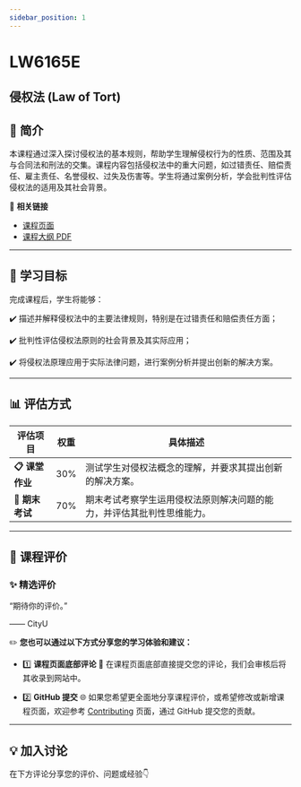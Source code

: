 ```yaml
---
sidebar_position: 1
---
```


# LW6165E
## 侵权法 (Law of Tort)

## **📘 简介**
本课程通过深入探讨侵权法的基本规则，帮助学生理解侵权行为的性质、范围及其与合同法和刑法的交集。课程内容包括侵权法中的重大问题，如过错责任、赔偿责任、雇主责任、名誉侵权、过失及伤害等。学生将通过案例分析，学会批判性评估侵权法的适用及其社会背景。

🔗 **相关链接**
- [课程页面](https://www.cityu.edu.hk/catalogue/pg/202526/course/LW6165E.htm)
- [课程大纲 PDF](https://www.cityu.edu.hk/catalogue/pg/202526/course/LW6165E.pdf)

---

## **🎯 学习目标**

完成课程后，学生将能够：

✔️ 描述并解释侵权法中的主要法律规则，特别是在过错责任和赔偿责任方面；

✔️ 批判性评估侵权法原则的社会背景及其实际应用；

✔️ 将侵权法原理应用于实际法律问题，进行案例分析并提出创新的解决方案。

---

## **📊 评估方式**

| **评估项目**          | **权重** | **具体描述**                                                                                       |
|----------------------|---------|---------------------------------------------------------------------------------------------------|
| **📋 课堂作业**       | 30%     | 测试学生对侵权法概念的理解，并要求其提出创新的解决方案。                                          |
| **📂 期末考试**       | 70%     | 期末考试考察学生运用侵权法原则解决问题的能力，并评估其批判性思维能力。                            |

---

## **💬 课程评价**

### ✨ **精选评价**
<div className={commentStyles.commentBox}>
    <p className={commentStyles.commentText}>
        “期待你的评价。”
    </p>
    <p className={commentStyles.commentAuthor}>—— CityU</p>
</div>

✏️ **您也可以通过以下方式分享您的学习体验和建议：**

- 1️⃣ **课程页面底部评论**
💬 在课程页面底部直接提交您的评论，我们会审核后将其收录到网站中。

- 2️⃣ **GitHub 提交**
🌐 如果您希望更全面地分享课程评价，或希望修改或新增课程页面，欢迎参考 [Contributing](/contributing) 页面，通过 GitHub 提交您的贡献。

---

## **💡 加入讨论**

在下方评论分享您的评价、问题或经验👇
<Utterances />